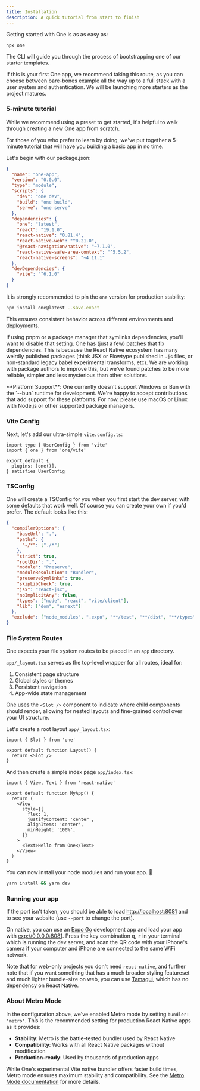 ```yaml
---
title: Installation
description: A quick tutorial from start to finish
---
```


Getting started with One is as as easy as:

```bash
npx one
```

The CLI will guide you through the process of bootstrapping one of our starter templates.

If this is your first One app, we recommend taking this route, as you can choose between bare-bones example all the way up to a full stack with a user system and authentication. We will be launching more starters as the project matures.

### 5-minute tutorial

While we recommend using a preset to get started, it's helpful to walk through creating a new One app from scratch.

For those of you who prefer to learn by doing, we've put together a 5-minute tutorial that will have you building a basic app in no time.

Let's begin with our package.json:

```json fileName=package.json
{
  "name": "one-app",
  "version": "0.0.0",
  "type": "module",
  "scripts": {
    "dev": "one dev",
    "build": "one build",
    "serve": "one serve"
  },
  "dependencies": {
    "one": "latest",
    "react": "19.1.0",
    "react-native": "0.81.4",
    "react-native-web": "^0.21.0",
    "@react-navigation/native": "~7.1.0",
    "react-native-safe-area-context": "^5.5.2",
    "react-native-screens": "~4.11.1"
  },
  "devDependencies": {
    "vite": "^6.1.0"
  }
}
```

It is strongly recommended to pin the `one` version for production stability:

```bash
npm install one@latest --save-exact
```

This ensures consistent behavior across different environments and deployments.

If using pnpm or a package manager that symlinks dependencies, you'll want to disable that setting.
One has (just a few) patches that fix dependencies. This is because the React Native ecosystem has many weirdly published packages (think JSX or Flowtype published in `.js` files, or non-standard legacy babel experimental transforms, etc). We are working with package authors to improve this, but we've found patches to be more reliable, simpler and less mysterious than other solutions.

<Notice>
  **Platform Support**: One currently doesn't support Windows or Bun with the `--bun` runtime for development. We're happy to accept contributions that add support for these platforms. For now, please use macOS or Linux with Node.js or other supported package managers.
</Notice>

### Vite Config

Next, let's add our ultra-simple `vite.config.ts`:

```tsx fileName=vite.config.ts
import type { UserConfig } from 'vite'
import { one } from 'one/vite'

export default {
  plugins: [one()],
} satisfies UserConfig
```

### TSConfig

One will create a TSConfig for you when you first start the dev server, with some defaults that work well. Of course you can create your own if you'd prefer. The default looks like this:

```json
{
  "compilerOptions": {
    "baseUrl": ".",
    "paths": {
      "~/*": ["./*"]
    },
    "strict": true,
    "rootDir": ".",
    "module": "Preserve",
    "moduleResolution": "Bundler",
    "preserveSymlinks": true,
    "skipLibCheck": true,
    "jsx": "react-jsx",
    "noImplicitAny": false,
    "types": ["node", "react", "vite/client"],
    "lib": ["dom", "esnext"]
  },
  "exclude": ["node_modules", ".expo", "**/test", "**/dist", "**/types", "**/__tests__"]
}
```

### File System Routes

One expects your file system routes to be placed in an `app` directory.

`app/_layout.tsx` serves as the top-level wrapper for all routes, ideal for:

1. Consistent page structure
2. Global styles or themes
3. Persistent navigation
4. App-wide state management

One uses the `<Slot />` component to indicate where child components should render, allowing for nested layouts and fine-grained control over your UI structure.

Let's create a root layout `app/_layout.tsx`:

```tsx fileName=app/_layout.tsx
import { Slot } from 'one'

export default function Layout() {
  return <Slot />
}
```

And then create a simple index page `app/index.tsx`:

```tsx fileName=app/index.tsx
import { View, Text } from 'react-native'

export default function MyApp() {
  return (
    <View
      style={{
        flex: 1,
        justifyContent: 'center',
        alignItems: 'center',
        minHeight: '100%',
      }}
    >
      <Text>Hello from One</Text>
    </View>
  )
}
```

You can now install your node modules and run your app. 🎉

```bash
yarn install && yarn dev
```

### Running your app

If the port isn't taken, you should be able to load [http://localhost:8081](http://localhost:8081) and to see your website (use `--port` to change the port).

On native, you can use an [Expo Go](https://apps.apple.com/us/app/expo-go/id982107779) development app and load your app with [exp://0.0.0.0:8081](exp://0.0.0.0.:8081). Press the key combination <kbd>q</kbd>, <kbd>r</kbd> in your terminal which is running the dev server, and scan the QR code with your iPhone's camera if your computer and iPhone are connected to the same WiFi network.

Note that for web-only projects you don't need `react-native`, and further note that if you want something that has a much broader styling featureset and much lighter bundle-size on web, you can use [Tamagui](https://tamagui.dev), which has no dependency on React Native.

### About Metro Mode

In the configuration above, we've enabled Metro mode by setting `bundler: 'metro'`. This is the recommended setting for production React Native apps as it provides:

- **Stability**: Metro is the battle-tested bundler used by React Native
- **Compatibility**: Works with all React Native packages without modification
- **Production-ready**: Used by thousands of production apps

While One's experimental Vite native bundler offers faster build times, Metro mode ensures maximum stability and compatibility. See the [Metro Mode documentation](/docs/metro-mode) for more details.
